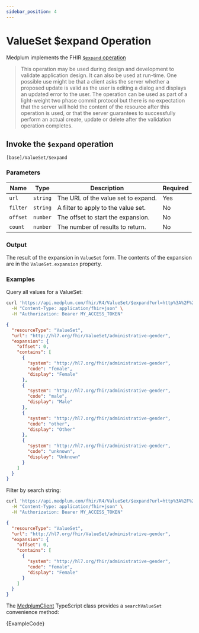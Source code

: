 ```yaml
---
sidebar_position: 4
---
```



# ValueSet $expand Operation

Medplum implements the FHIR [`$expand` operation](https://hl7.org/fhir/valueset-operation-expand.html)

> This operation may be used during design and development to validate application design. It can also be used at run-time. One possible use might be that a client asks the server whether a proposed update is valid as the user is editing a dialog and displays an updated error to the user. The operation can be used as part of a light-weight two phase commit protocol but there is no expectation that the server will hold the content of the resource after this operation is used, or that the server guarantees to successfully perform an actual create, update or delete after the validation operation completes.

## Invoke the `$expand` operation

```
[base]/ValueSet/$expand
```

### Parameters

| Name     | Type     | Description                         | Required |
| -------- | -------- | ----------------------------------- | -------- |
| `url`    | `string` | The URL of the value set to expand. | Yes      |
| `filter` | `string` | A filter to apply to the value set. | No       |
| `offset` | `number` | The offset to start the expansion.  | No       |
| `count`  | `number` | The number of results to return.    | No       |

### Output

The result of the expansion in `ValueSet` form. The contents of the expansion are in the `ValueSet.expansion` property.

### Examples

Query all values for a ValueSet:

```bash
curl 'https://api.medplum.com/fhir/R4/ValueSet/$expand?url=http%3A%2F%2Fhl7.org%2Ffhir%2FValueSet%2Fadministrative-gender' \
  -H "Content-Type: application/fhir+json" \
  -H "Authorization: Bearer MY_ACCESS_TOKEN"
```

```json
{
  "resourceType": "ValueSet",
  "url": "http://hl7.org/fhir/ValueSet/administrative-gender",
  "expansion": {
    "offset": 0,
    "contains": [
      {
        "system": "http://hl7.org/fhir/administrative-gender",
        "code": "female",
        "display": "Female"
      },
      {
        "system": "http://hl7.org/fhir/administrative-gender",
        "code": "male",
        "display": "Male"
      },
      {
        "system": "http://hl7.org/fhir/administrative-gender",
        "code": "other",
        "display": "Other"
      },
      {
        "system": "http://hl7.org/fhir/administrative-gender",
        "code": "unknown",
        "display": "Unknown"
      }
    ]
  }
}
```

Filter by search string:

```bash
curl 'https://api.medplum.com/fhir/R4/ValueSet/$expand?url=http%3A%2F%2Fhl7.org%2Ffhir%2FValueSet%2Fadministrative-gender&filter=f' \
  -H "Content-Type: application/fhir+json" \
  -H "Authorization: Bearer MY_ACCESS_TOKEN"
```

```json
{
  "resourceType": "ValueSet",
  "url": "http://hl7.org/fhir/ValueSet/administrative-gender",
  "expansion": {
    "offset": 0,
    "contains": [
      {
        "system": "http://hl7.org/fhir/administrative-gender",
        "code": "female",
        "display": "Female"
      }
    ]
  }
}
```

The [MedplumClient](/docs/sdk/core.medplumclient) TypeScript class provides a `searchValueSet` convenience method:

<MedplumCodeBlock language="ts" selectBlocks="expand" showLineNumbers>
  {ExampleCode}
</MedplumCodeBlock>
